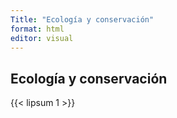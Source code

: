 ```yaml
---
Title: "Ecología y conservación"
format: html
editor: visual
---
```

  
## Ecología y conservación
{{< lipsum 1 >}}